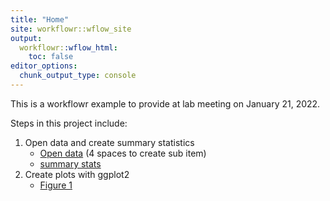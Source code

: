 ```yaml
---
title: "Home"
site: workflowr::wflow_site
output:
  workflowr::wflow_html:
    toc: false
editor_options:
  chunk_output_type: console
---
```


This is a workflowr example to provide at lab meeting on January 21, 2022.

Steps in this project include:

1. Open data and create summary statistics
    + [Open data](openData.html) (4 spaces to create sub item)
    + [summary stats](summaryStats.html)
2. Create plots with ggplot2
    + [Figure 1](figure1.html)
    
